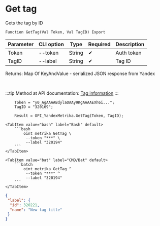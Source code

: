 ﻿---
sidebar_position: 3
description: Get tag and other functions to work with Yandex Metrika in the Open Integration Package, a free open-source integration library for 1C:Enterprise 8, OneScript and CLI
keywords: [1C, 1С, 1С:Enterprise, 1С:Enterprise 8.3, API, Integration, Services, Exchange, OneScript, CLI, Yandex Metrika]
---


# Get tag
 Gets the tag by ID



`Function GetTag(Val Token, Val TagID) Export`

  | Parameter | CLI option | Type | Required | Description |
  |-|-|-|-|-|
  | Token | --token | String | &#x2714; | Auth token |
  | TagID | --label | String | &#x2714; | Tag ID |

  
  Returns:  Map Of KeyAndValue - serialized JSON response from Yandex

<br/>

:::tip
Method at API documentation: [Tag information](https://yandex.ru/dev/metrika/en/management/openapi/label/getLabel)
:::
<br/>


```bsl title="1C:Enterprise/OneScript code example"
    Token = "y0_AgAAAABdylaOAAy9KgAAAAEXh6i...";
    TagID = "320169";

    Result = OPI_YandexMetrika.GetTag(Token, TagID);
```
 

 <Tabs>
  
    <TabItem value="bash" label="Bash" default>
        ```bash
            oint metrika GetTag \
             --token "***" \
             --label "320194"
        ```
    </TabItem>
  
    <TabItem value="bat" label="CMD/Bat" default>
        ```batch
            oint metrika GetTag ^
             --token "***" ^
             --label "320194"
        ```
    </TabItem>
</Tabs>


```json title="Result"
{
 "label": {
  "id": 320221,
  "name": "New tag title"
 }
}
```
